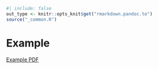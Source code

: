 ```r
#| include: false
out_type <- knitr::opts_knit$get("rmarkdown.pandoc.to")
source("_common.R")
```
# Example

[Example PDF](https://github.com/fryagbye/tinderboxwithquarto/blob/main/_bookpdf/Tinderbox-file-for-Quarto.pdf)



